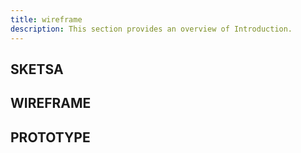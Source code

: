 ```yaml
---
title: wireframe
description: This section provides an overview of Introduction.
---
```


## SKETSA
<CardGrid>
  <Card
    title= "Sketsa"
    image= "/images/sketsa1.png"
    external= {true}
    variant="image"
  />
  <Card
    title= "Sketsa"
    image= "/images/sketsa2.png"
    external= {true}
    variant="image"
  />
</CardGrid>

## WIREFRAME
<CardGrid>
  <Card
    title= "Wireframe"
    image= "/images/wireframe.png"
    external= {true}
    variant="image"
  />
</CardGrid>

## PROTOTYPE
<CardGrid>
  <Card
    title= "Prototype"
    image= "/images/Prototipe1.png"
    external= {true}
    variant="image"
  />
  <Card
    title= "Prototype"
    image= "/images/Prototipe2.png"
    external= {true}
    variant="image"
  />
  <Card
    title= "Prototype"
    image= "/images/Prototipe3.png"
    external= {true}
    variant="image"
  />
  <Card
    title= "Prototype"
    image= "/images/Prototipe4.png"
    external= {true}
    variant="image"
  />
  <Card
    title= "Prototype"
    image= "/images/Prototipe5.png"
    external= {true}
    variant="image"
  />
</CardGrid>